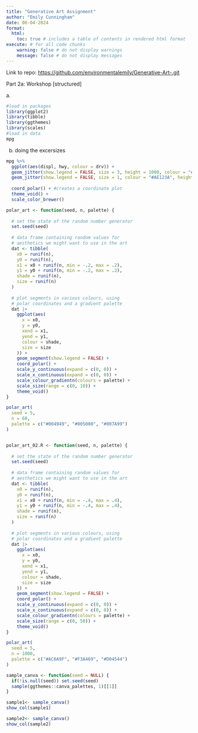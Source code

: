```yaml
---
title: "Generative Art Assignment"
author: "Emily Cunningham"
date: 06-04-2024
format:
  html: 
    toc: true # includes a table of contents in rendered html format
execute: # for all code chunks
    warning: false # do not display warnings
    message: false # do not display messages
---
```


Link to repo: <https://github.com/environmentalemily/Generative-Art-.git>

Part 2a: Workshop \[structured\]

a\.

```r
#load in packages
library(ggplot2)
library(tibble)
library(ggthemes)
library(scales)
#load in data
mpg 

```

b.  doing the excersizes

```r
mpg %>% 
  ggplot(aes(displ, hwy, colour = drv)) + 
  geom_jitter(show.legend = FALSE, size = 3, height = 1000, colour = "#C2A43C") + #make data points mustard yellow
  geom_jitter(show.legend = FALSE, size = 1, colour = "#AE123A", height = 10) + #set height of points to create a ring
  
  coord_polar() + #creates a coordinate plot 
  theme_void() + 
  scale_color_brewer()
```
```r


polar_art <- function(seed, n, palette) {
  
  # set the state of the random number generator
  set.seed(seed)
  
  # data frame containing random values for 
  # aesthetics we might want to use in the art
  dat <- tibble(
    x0 = runif(n),
    y0 = runif(n),
    x1 = x0 + runif(n, min = -.2, max = .2),
    y1 = y0 + runif(n, min = -.2, max = .2),
    shade = runif(n), 
    size = runif(n)
  )
  
  # plot segments in various colours, using 
  # polar coordinates and a gradient palette
  dat |> 
    ggplot(aes(
      x = x0,
      y = y0,
      xend = x1,
      yend = y1,
      colour = shade,
      size = size
    )) +
    geom_segment(show.legend = FALSE) +
    coord_polar() +
    scale_y_continuous(expand = c(0, 0)) +
    scale_x_continuous(expand = c(0, 0)) + 
    scale_colour_gradientn(colours = palette) + 
    scale_size(range = c(0, 10)) + 
    theme_void()
}

polar_art(
  seed = 5, 
  n = 60, 
  palette = c("#004949", "#005000", "#007A99")
)



```
```r
polar_art_02.R <- function(seed, n, palette) {
  
  # set the state of the random number generator
  set.seed(seed)
  
  # data frame containing random values for 
  # aesthetics we might want to use in the art
  dat <- tibble(
    x0 = runif(n),
    y0 = runif(n),
    x1 = x0 + runif(n, min = -.4, max = .4),
    y1 = y0 + runif(n, min = -.4, max = .4),
    shade = runif(n), 
    size = runif(n)
  )
  
  # plot segments in various colours, using 
  # polar coordinates and a gradient palette
  dat |> 
    ggplot(aes(
      x = x0,
      y = y0,
      xend = x1,
      yend = y1,
      colour = shade,
      size = size
    )) +
    geom_segment(show.legend = FALSE) +
    coord_polar() +
    scale_y_continuous(expand = c(0, 0)) +
    scale_x_continuous(expand = c(0, 0)) + 
    scale_colour_gradientn(colours = palette) + 
    scale_size(range = c(0, 50)) + 
    theme_void()
}

polar_art(
  seed = 5, 
  n = 1000, 
  palette = c("#AC6A9F", "#F3A469", "#D04544")
) 

```
```r
sample_canva <- function(seed = NULL) {
  if(!is.null(seed)) set.seed(seed)
  sample(ggthemes::canva_palettes, 1)[[1]]
}

```
```r
sample1<- sample_canva() 
show_col(sample1)

```

```r
sample2<- sample_canva() 
show_col(sample2)
```

